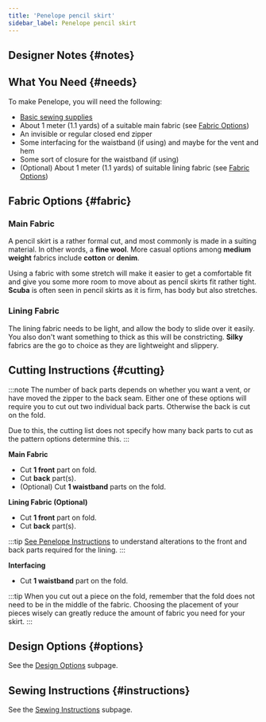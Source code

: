 ```yaml
---
title: 'Penelope pencil skirt'
sidebar_label: Penelope pencil skirt
---
```



<DocusaurusDoc>
  <DesignInfo design="penelope" noDocsLink />
</DocusaurusDoc>

## Designer Notes {#notes}

<Notes />

## What You Need {#needs}

To make Penelope, you will need the following:

- [Basic sewing supplies](/docs/sewing/basic-sewing-supplies)
- About 1 meter (1.1 yards) of a suitable main fabric (see [Fabric
  Options](#fabric))
- An invisible or regular closed end zipper
- Some interfacing for the waistband (if using) and maybe for the vent and hem
- Some sort of closure for the waistband (if using)
- (Optional) About 1 meter (1.1 yards) of suitable lining fabric (see [Fabric
  Options](#fabric))

## Fabric Options {#fabric}

### Main Fabric

A pencil skirt is a rather formal cut, and most commonly is made in a suiting
material. In other words, a **fine wool**. More casual options among **medium
weight** fabrics include **cotton** or **denim**.

Using a fabric with some stretch will make it easier to get a comfortable fit
and give you some more room to move about as pencil skirts fit rather tight.
**Scuba** is often seen in pencil skirts as it is firm, has body but also
stretches.

### Lining Fabric

The lining fabric needs to be light, and allow the body to slide over it
easily. You also don't want something to thick as this will be constricting.
**Silky** fabrics are the go to choice as they are lightweight and slippery.

## Cutting Instructions {#cutting}

:::note
The number of back parts depends on whether you want a vent, or have moved the
zipper to the back seam. Either one of these options will require you to cut
out two individual back parts. Otherwise the back is cut on the fold.

Due to this, the cutting list does not specify how many back parts to cut as
the pattern options determine this.
:::

**Main Fabric**

- Cut **1 front** part on fold.
- Cut **back** part(s).
- (Optional) Cut **1 waistband** parts on the fold.

**Lining Fabric (Optional)**

- Cut **1 front** part on fold.
- Cut **back** part(s).

:::tip
[See Penelope Instructions](/docs/designs/penelope/instructions/#lining) to
understand alterations to the front and back parts required for the lining.
:::

**Interfacing**

- Cut **1 waistband** part on the fold.

:::tip
When you cut out a piece on the fold, remember that the fold does not need to
be in the middle of the fabric. Choosing the placement of your pieces wisely
can greatly reduce the amount of fabric you need for your skirt.
:::

## Design Options {#options}

<MiniTip>See the [Design Options](/docs/designs/penelope/options/) subpage.</MiniTip>

## Sewing Instructions {#instructions}

<MiniTip>See the [Sewing Instructions](/docs/designs/penelope/instructions/) subpage.</MiniTip>
